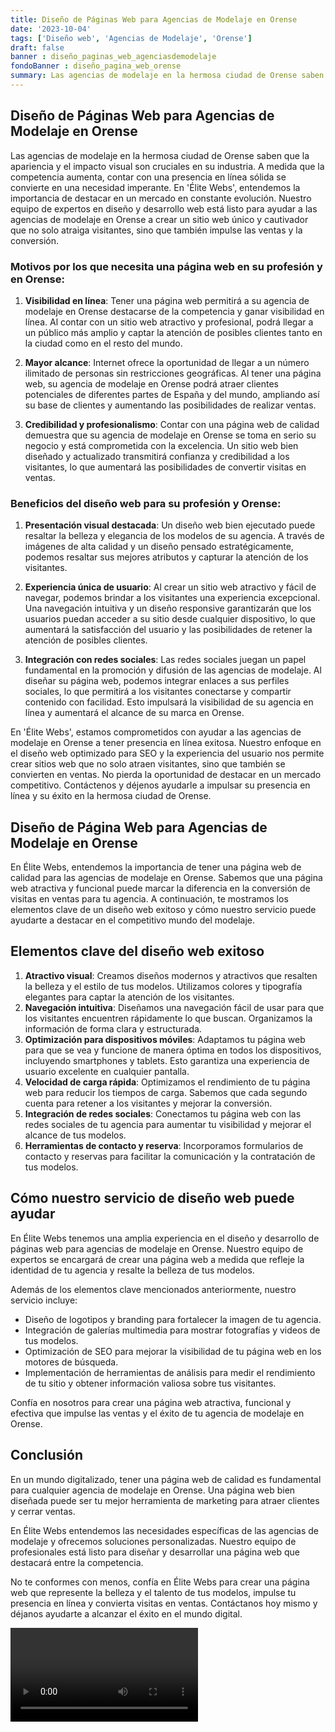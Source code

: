 ```yaml
---
title: Diseño de Páginas Web para Agencias de Modelaje en Orense
date: '2023-10-04'
tags: ['Diseño web', 'Agencias de Modelaje', 'Orense']
draft: false
banner : diseño_paginas_web_agenciasdemodelaje
fondoBanner : diseño_pagina_web_orense
summary: Las agencias de modelaje en la hermosa ciudad de Orense saben que la apariencia y el impacto visual son cruciales en su industria. A medida que la competencia aumenta, contar con una presencia en línea sólida se convierte en una necesidad imperante. En 'Élite Webs', entendemos la importancia de destacar en un mercado en constante evolución. Nuestro equipo de expertos en diseño y desarrollo web está listo para ayudar a las agencias de modelaje en Orense a crear un sitio web único y cautivador que no solo atraiga visitantes, sino que también impulse las ventas y la conversión.
---
```


## Diseño de Páginas Web para Agencias de Modelaje en Orense

Las agencias de modelaje en la hermosa ciudad de Orense saben que la apariencia y el impacto visual son cruciales en su industria. A medida que la competencia aumenta, contar con una presencia en línea sólida se convierte en una necesidad imperante. En 'Élite Webs', entendemos la importancia de destacar en un mercado en constante evolución. Nuestro equipo de expertos en diseño y desarrollo web está listo para ayudar a las agencias de modelaje en Orense a crear un sitio web único y cautivador que no solo atraiga visitantes, sino que también impulse las ventas y la conversión.

### Motivos por los que necesita una página web en su profesión y en Orense:

1. **Visibilidad en línea**: Tener una página web permitirá a su agencia de modelaje en Orense destacarse de la competencia y ganar visibilidad en línea. Al contar con un sitio web atractivo y profesional, podrá llegar a un público más amplio y captar la atención de posibles clientes tanto en la ciudad como en el resto del mundo.

2. **Mayor alcance**: Internet ofrece la oportunidad de llegar a un número ilimitado de personas sin restricciones geográficas. Al tener una página web, su agencia de modelaje en Orense podrá atraer clientes potenciales de diferentes partes de España y del mundo, ampliando así su base de clientes y aumentando las posibilidades de realizar ventas.

3. **Credibilidad y profesionalismo**: Contar con una página web de calidad demuestra que su agencia de modelaje en Orense se toma en serio su negocio y está comprometida con la excelencia. Un sitio web bien diseñado y actualizado transmitirá confianza y credibilidad a los visitantes, lo que aumentará las posibilidades de convertir visitas en ventas.

### Beneficios del diseño web para su profesión y Orense:

1. **Presentación visual destacada**: Un diseño web bien ejecutado puede resaltar la belleza y elegancia de los modelos de su agencia. A través de imágenes de alta calidad y un diseño pensado estratégicamente, podemos resaltar sus mejores atributos y capturar la atención de los visitantes.

2. **Experiencia única de usuario**: Al crear un sitio web atractivo y fácil de navegar, podemos brindar a los visitantes una experiencia excepcional. Una navegación intuitiva y un diseño responsive garantizarán que los usuarios puedan acceder a su sitio desde cualquier dispositivo, lo que aumentará la satisfacción del usuario y las posibilidades de retener la atención de posibles clientes.

3. **Integración con redes sociales**: Las redes sociales juegan un papel fundamental en la promoción y difusión de las agencias de modelaje. Al diseñar su página web, podemos integrar enlaces a sus perfiles sociales, lo que permitirá a los visitantes conectarse y compartir contenido con facilidad. Esto impulsará la visibilidad de su agencia en línea y aumentará el alcance de su marca en Orense.

En 'Élite Webs', estamos comprometidos con ayudar a las agencias de modelaje en Orense a tener presencia en línea exitosa. Nuestro enfoque en el diseño web optimizado para SEO y la experiencia del usuario nos permite crear sitios web que no solo atraen visitantes, sino que también se convierten en ventas. No pierda la oportunidad de destacar en un mercado competitivo. Contáctenos y déjenos ayudarle a impulsar su presencia en línea y su éxito en la hermosa ciudad de Orense.

<GifSeo />

<Cta />

## Diseño de Página Web para Agencias de Modelaje en Orense

En Élite Webs, entendemos la importancia de tener una página web de calidad para las agencias de modelaje en Orense. Sabemos que una página web atractiva y funcional puede marcar la diferencia en la conversión de visitas en ventas para tu agencia. A continuación, te mostramos los elementos clave de un diseño web exitoso y cómo nuestro servicio puede ayudarte a destacar en el competitivo mundo del modelaje.

## Elementos clave del diseño web exitoso

1. **Atractivo visual**: Creamos diseños modernos y atractivos que resalten la belleza y el estilo de tus modelos. Utilizamos colores y tipografía elegantes para captar la atención de los visitantes.
2. **Navegación intuitiva**: Diseñamos una navegación fácil de usar para que los visitantes encuentren rápidamente lo que buscan. Organizamos la información de forma clara y estructurada.
3. **Optimización para dispositivos móviles**: Adaptamos tu página web para que se vea y funcione de manera óptima en todos los dispositivos, incluyendo smartphones y tablets. Esto garantiza una experiencia de usuario excelente en cualquier pantalla.
4. **Velocidad de carga rápida**: Optimizamos el rendimiento de tu página web para reducir los tiempos de carga. Sabemos que cada segundo cuenta para retener a los visitantes y mejorar la conversión.
5. **Integración de redes sociales**: Conectamos tu página web con las redes sociales de tu agencia para aumentar tu visibilidad y mejorar el alcance de tus modelos.
6. **Herramientas de contacto y reserva**: Incorporamos formularios de contacto y reservas para facilitar la comunicación y la contratación de tus modelos.

## Cómo nuestro servicio de diseño web puede ayudar

En Élite Webs tenemos una amplia experiencia en el diseño y desarrollo de páginas web para agencias de modelaje en Orense. Nuestro equipo de expertos se encargará de crear una página web a medida que refleje la identidad de tu agencia y resalte la belleza de tus modelos.

Además de los elementos clave mencionados anteriormente, nuestro servicio incluye:

- Diseño de logotipos y branding para fortalecer la imagen de tu agencia.
- Integración de galerías multimedia para mostrar fotografías y videos de tus modelos.
- Optimización de SEO para mejorar la visibilidad de tu página web en los motores de búsqueda.
- Implementación de herramientas de análisis para medir el rendimiento de tu sitio y obtener información valiosa sobre tus visitantes.

Confía en nosotros para crear una página web atractiva, funcional y efectiva que impulse las ventas y el éxito de tu agencia de modelaje en Orense.

## Conclusión

En un mundo digitalizado, tener una página web de calidad es fundamental para cualquier agencia de modelaje en Orense. Una página web bien diseñada puede ser tu mejor herramienta de marketing para atraer clientes y cerrar ventas.

En Élite Webs entendemos las necesidades específicas de las agencias de modelaje y ofrecemos soluciones personalizadas. Nuestro equipo de profesionales está listo para diseñar y desarrollar una página web que destacará entre la competencia.

No te conformes con menos, confía en Élite Webs para crear una página web que represente la belleza y el talento de tus modelos, impulse tu presencia en línea y convierta visitas en ventas. Contáctanos hoy mismo y déjanos ayudarte a alcanzar el éxito en el mundo digital.

<Video />

<CtaBot job='Agencias de Modelaje' city='Orense'/>

<Gmaps query='Orense+españa+maps' />